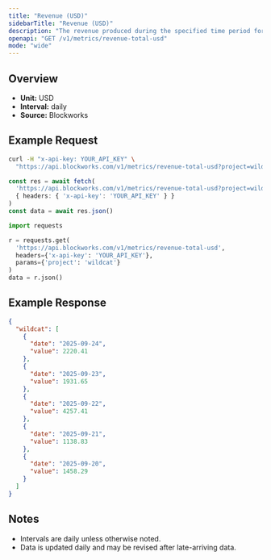 ```yaml
---
title: "Revenue (USD)"
sidebarTitle: "Revenue (USD)"
description: "The revenue produced during the specified time period for given project."
openapi: "GET /v1/metrics/revenue-total-usd"
mode: "wide"
---
```


## Overview

- **Unit:** USD
- **Interval:** daily
- **Source:** Blockworks

## Example Request

<CodeGroup>

```bash cURL
curl -H "x-api-key: YOUR_API_KEY" \
  "https://api.blockworks.com/v1/metrics/revenue-total-usd?project=wildcat"
```

```typescript TypeScript
const res = await fetch(
  'https://api.blockworks.com/v1/metrics/revenue-total-usd?project=wildcat',
  { headers: { 'x-api-key': 'YOUR_API_KEY' } }
)
const data = await res.json()
```

```python Python
import requests

r = requests.get(
  'https://api.blockworks.com/v1/metrics/revenue-total-usd',
  headers={'x-api-key': 'YOUR_API_KEY'},
  params={'project': 'wildcat'}
)
data = r.json()
```

</CodeGroup>

## Example Response

```json
{
  "wildcat": [
    {
      "date": "2025-09-24",
      "value": 2220.41
    },
    {
      "date": "2025-09-23",
      "value": 1931.65
    },
    {
      "date": "2025-09-22",
      "value": 4257.41
    },
    {
      "date": "2025-09-21",
      "value": 1138.83
    },
    {
      "date": "2025-09-20",
      "value": 1458.29
    }
  ]
}
```

## Notes
- Intervals are daily unless otherwise noted.
- Data is updated daily and may be revised after late-arriving data.